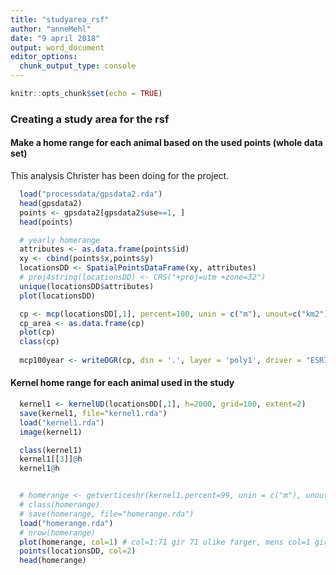 ```yaml
---
title: "studyarea_rsf"
author: "anneMehl"
date: "9 april 2018"
output: word_document
editor_options: 
  chunk_output_type: console
---
```


```r
knitr::opts_chunk$set(echo = TRUE)
```

### Creating a study area for the rsf

#### Make a home range for each animal based on the used points (whole data set)
This analysis Christer has been doing for the project.
 
```r
  load("processdata/gpsdata2.rda")
  head(gpsdata2)
  points <- gpsdata2[gpsdata2$use==1, ]
  head(points)

  # yearly homerange
  attributes <- as.data.frame(points$id)
  xy <- cbind(points$x,points$y)
  locationsDD <- SpatialPointsDataFrame(xy, attributes)
  # proj4string(locationsDD) <- CRS("+proj=utm +zone=32")
  unique(locationsDD$attributes)
  plot(locationsDD)

  cp <- mcp(locationsDD[,1], percent=100, unin = c("m"), unout=c("km2"))
  cp_area <- as.data.frame(cp)
  plot(cp)
  class(cp)
  
  mcp100year <- writeOGR(cp, dsn = '.', layer = 'poly1', driver = "ESRI Shapefile")
```
  
#### Kernel home range for each animal used in the study
```r
  kernel1 <- kernelUD(locationsDD[,1], h=2000, grid=100, extent=2)
  save(kernel1, file="kernel1.rda")
  load("kernel1.rda")
  image(kernel1)

  class(kernel1)
  kernel1[[3]]@h
  kernel1@h


  # homerange <- getverticeshr(kernel1,percent=99, unin = c("m"), unout=c("km2"))
  # class(homerange)
  # save(homerange, file="homerange.rda")
  load("homerange.rda")
  # nrow(homerange)
  plot(homerange, col=1) # col=1:71 gir 71 ulike farger, mens col=1 gir farge med kode 1 p? at
  points(locationsDD, col=2)
  head(homerange)
  
```
  